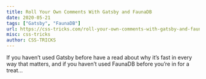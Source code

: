 ```yaml
---
title: Roll Your Own Comments With Gatsby and FaunaDB
date: 2020-05-21
tags: ["Gatsby", "FaunaDB"]
url: https://css-tricks.com/roll-your-own-comments-with-gatsby-and-faunadb/
misc: css-tricks
author: CSS-TRICKS
---
```


If you haven’t used Gatsby before have a read about why it’s fast in every way that matters, and if you haven’t used FaunaDB before you’re in for a treat...
